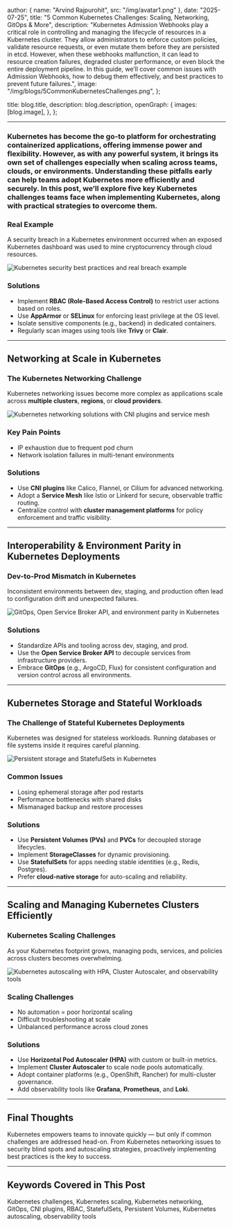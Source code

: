 
  author: { name: "Arvind Rajpurohit", src: "/img/avatar1.png" },
  date: "2025-07-25",
  title: "5 Common Kubernetes Challenges: Scaling, Networking, GitOps & More",
  description:
    "Kubernetes Admission Webhooks play a critical role in controlling and managing the lifecycle of resources in a Kubernetes cluster. They allow administrators to enforce custom policies, validate resource requests, or even mutate them before they are persisted in etcd. However, when these webhooks malfunction, it can lead to resource creation failures, degraded cluster performance, or even block the entire deployment pipeline. In this guide, we’ll cover common issues with Admission Webhooks, how to debug them effectively, and best practices to prevent future failures.",
  image:
    "/img/blogs/5CommonKubernetesChallenges.png",
};

  title: blog.title,
  description: blog.description,
  openGraph: {
    images: [blog.image],
  },
};



---

<div style={{ display: 'flex', alignItems: 'center', gap: '1.5rem', flexWrap: 'wrap', marginTop: '1rem', marginBottom: '1rem' }}>
  <div style={{ flex: 1, minWidth: '280px' }}>
    <h3 style={{ fontSize: '1.2rem', fontWeight: '700', marginBottom: '1rem' }}>
      Kubernetes has become the go-to platform for orchestrating containerized applications, offering immense power and flexibility. However, as with any powerful system, it brings its own set of challenges especially when scaling across teams, clouds, or environments. Understanding these pitfalls early can help teams adopt Kubernetes more efficiently and securely. In this post, we’ll explore five key Kubernetes challenges teams face when implementing Kubernetes, along with practical strategies to overcome them.
    </h3>
    <h3 style={{ fontSize: '1.125rem', fontWeight: '600', marginBottom: '0.5rem' }}>Real Example</h3>
    <p style={{ margin: 0 }}>
      A security breach in a Kubernetes environment occurred when an exposed Kubernetes dashboard was used to mine cryptocurrency through cloud resources.
    </p>
  </div>
  <img
    src="/img/blogs/5CommonKubernetesimage1.png"
    alt="Kubernetes security best practices and real breach example"
    style={{ height: '400px', objectFit: 'contain', flexShrink: 0, borderRadius: '6px', maxWidth: '100%' }}
  />
</div>

### Solutions
- Implement **RBAC (Role-Based Access Control)** to restrict user actions based on roles.
- Use **AppArmor** or **SELinux** for enforcing least privilege at the OS level.
- Isolate sensitive components (e.g., backend) in dedicated containers.
- Regularly scan images using tools like **Trivy** or **Clair**.

---

## Networking at Scale in Kubernetes

### The Kubernetes Networking Challenge
Kubernetes networking issues become more complex as applications scale across **multiple clusters**, **regions**, or **cloud providers**.

<div style={{ display: 'flex', justifyContent: 'center', alignItems: 'center', height: '70vh' }}>
  <img
    src="/img/blogs/5CommonKubernetesimage2.png"
    alt="Kubernetes networking solutions with CNI plugins and service mesh"
    style={{ width: '80%', height: '400px', objectFit: 'contain', borderRadius: '1px' }}
  />
</div>

### Key Pain Points
- IP exhaustion due to frequent pod churn
- Network isolation failures in multi-tenant environments

### Solutions
- Use **CNI plugins** like Calico, Flannel, or Cilium for advanced networking.
- Adopt a **Service Mesh** like Istio or Linkerd for secure, observable traffic routing.
- Centralize control with **cluster management platforms** for policy enforcement and traffic visibility.

---

## Interoperability & Environment Parity in Kubernetes Deployments

### Dev-to-Prod Mismatch in Kubernetes
Inconsistent environments between dev, staging, and production often lead to configuration drift and unexpected failures.

<div style={{ display: 'flex', justifyContent: 'center', alignItems: 'center', height: '70vh' }}>
  <img
    src="/img/blogs/5CommonKubernetesimage3.png"
    alt="GitOps, Open Service Broker API, and environment parity in Kubernetes"
    style={{ width: '80%', height: '400px', objectFit: 'contain', borderRadius: '1px' }}
  />
</div>

### Solutions
- Standardize APIs and tooling across dev, staging, and prod.
- Use the **Open Service Broker API** to decouple services from infrastructure providers.
- Embrace **GitOps** (e.g., ArgoCD, Flux) for consistent configuration and version control across all environments.

---

## Kubernetes Storage and Stateful Workloads

### The Challenge of Stateful Kubernetes Deployments
Kubernetes was designed for stateless workloads. Running databases or file systems inside it requires careful planning.

<div style={{ display: 'flex', justifyContent: 'center', alignItems: 'center', height: '80vh' }}>
  <img
    src="/img/blogs/5CommonKubernetesimage4.png"
    alt="Persistent storage and StatefulSets in Kubernetes"
    style={{ width: '100%', height: '500px', objectFit: 'contain', borderRadius: '1px' }}
  />
</div>

### Common Issues
- Losing ephemeral storage after pod restarts
- Performance bottlenecks with shared disks
- Mismanaged backup and restore processes

### Solutions
- Use **Persistent Volumes (PVs)** and **PVCs** for decoupled storage lifecycles.
- Implement **StorageClasses** for dynamic provisioning.
- Use **StatefulSets** for apps needing stable identities (e.g., Redis, Postgres).
- Prefer **cloud-native storage** for auto-scaling and reliability.

---

## Scaling and Managing Kubernetes Clusters Efficiently

### Kubernetes Scaling Challenges
As your Kubernetes footprint grows, managing pods, services, and policies across clusters becomes overwhelming.

<div style={{ display: 'flex', justifyContent: 'center', alignItems: 'center', height: '80vh' }}>
  <img
    src="/img/blogs/5CommonKubernetesimage5.png"
    alt="Kubernetes autoscaling with HPA, Cluster Autoscaler, and observability tools"
    style={{ width: '100%', height: '500px', objectFit: 'contain', borderRadius: '1px' }}
  />
</div>

### Scaling Challenges
- No automation = poor horizontal scaling
- Difficult troubleshooting at scale
- Unbalanced performance across cloud zones

### Solutions
- Use **Horizontal Pod Autoscaler (HPA)** with custom or built-in metrics.
- Implement **Cluster Autoscaler** to scale node pools automatically.
- Adopt container platforms (e.g., OpenShift, Rancher) for multi-cluster governance.
- Add observability tools like **Grafana**, **Prometheus**, and **Loki**.

---

## Final Thoughts
Kubernetes empowers teams to innovate quickly — but only if common challenges are addressed head-on. From Kubernetes networking issues to security blind spots and autoscaling strategies, proactively implementing best practices is the key to success.

---

## Keywords Covered in This Post

Kubernetes challenges, Kubernetes scaling, Kubernetes networking, GitOps, CNI plugins, RBAC, StatefulSets, Persistent Volumes, Kubernetes autoscaling, observability tools

